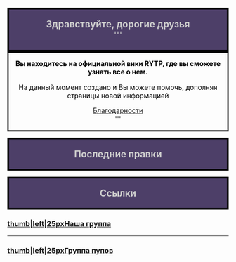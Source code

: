 <mainpage-leftcolumn-start/>

<div style="border:4px solid #000000; background:#4d3f68; text-align:center; font-size:150%; color:#cccccc">'''Здравствуйте, дорогие друзья'''<br />'''</div>

<div style="border:3px solid #000000; background:#сссссс; text-align:center; font-size:110%; color:#000000">
'''Вы находитесь на официальной вики RYTP, где вы сможете узнать все о нем.'''

На данный момент создано [[Служебная:Allpages|{{NUMBEROFARTICLES}}]] {{plural:{{NUMBEROFARTICLES}}|статья|статьи|статей}} и Вы можете помочь, дополняя страницы новой информацией

[[Благодарности]]
<br />'''</div>

<mainpage-endcolumn/>
<mainpage-rightcolumn-start/>

<div style="border:4px solid #000000; background:#4d3f68; text-align:center; font-size:150%; color:#cccccc">'''Последние правки'''</div>
<activityfeed size="5" shortlist="true"></activityfeed>
<div style="border:4px solid #000000; background:#4d3f68; text-align:center; font-size:150%; color:#cccccc">'''Ссылки'''</div>

==='''[[Файл:Vk_icon-icons.com_66681.png|thumb|left|25px]][https://vk.com/ruspoopwiki Наша группа]'''===
----
==='''[[Файл:Vk_icon-icons.com_66681.png|thumb|left|25px]][https://vk.com/russianpoop Группа пупов]'''===
<mainpage-endcolumn/>